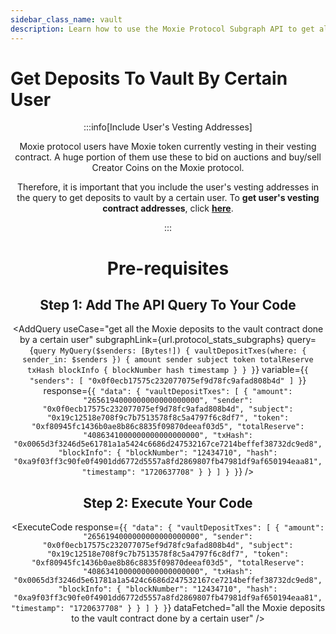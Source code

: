 ```yaml
---
sidebar_class_name: vault
description: Learn how to use the Moxie Protocol Subgraph API to get all the Moxie deposits to the vault contract done by a certain user on the Moxie protocol.
---
```



# Get Deposits To Vault By Certain User

<Header
  useCase="get all the Moxie deposits to the vault contract done by a certain user"
  apiName="Moxie Protocol Subgraph"
/>

:::info[Include User's Vesting Addresses]

Moxie protocol users have Moxie token currently vesting in their vesting contract. A huge portion of them use these to bid on auctions and buy/sell Creator Coins on the Moxie protocol.

Therefore, it is important that you include the user's vesting addresses in the query to get deposits to vault by a certain user. To **get user's vesting contract addresses**, click [**here**](../vesting/01-get-users-vesting-contract-addresses.mdx).

:::

# Pre-requisites

<Prerequisites apiName="Moxie Protocol Subgraph" />

## Step 1: Add The API Query To Your Code

<AddQuery
  useCase="get all the Moxie deposits to the vault contract done by a certain user"
  subgraphLink={url.protocol_stats_subgraphs}
  query={`query MyQuery($senders: [Bytes!]) {
  vaultDepositTxes(where: { sender_in: $senders }) {
    amount
    sender
    subject
    token
    totalReserve
    txHash
    blockInfo {
      blockNumber
      hash
      timestamp
    }
  }
}`}
  variable={`{
  "senders": [
    "0x0f0ecb17575c232077075ef9d78fc9afad808b4d"
  ]
}`}
  response={`{
  "data": {
    "vaultDepositTxes": [
      {
        "amount": "2656194000000000000000000",
        "sender": "0x0f0ecb17575c232077075ef9d78fc9afad808b4d",
        "subject": "0x19c12518e708f9c7b7513578f8c5a4797f6c8df7",
        "token": "0xf80945fc1436b0ae8b86c8835f09870deeaf03d5",
        "totalReserve": "4086341000000000000000000",
        "txHash": "0x0065d3f3246d5e61781a1a5424c6686d247532167ce7214beffef38732dc9ed8",
        "blockInfo": {
          "blockNumber": "12434710",
          "hash": "0xa9f03ff3c90fe0f4901dd6772d5557a8fd2869807fb47981df9af650194eaa81",
          "timestamp": "1720637708"
        }
      }
    ]
  }
}`}
/>

## Step 2: Execute Your Code

<ExecuteCode
  response={`{
  "data": {
    "vaultDepositTxes": [
      {
        "amount": "2656194000000000000000000",
        "sender": "0x0f0ecb17575c232077075ef9d78fc9afad808b4d",
        "subject": "0x19c12518e708f9c7b7513578f8c5a4797f6c8df7",
        "token": "0xf80945fc1436b0ae8b86c8835f09870deeaf03d5",
        "totalReserve": "4086341000000000000000000",
        "txHash": "0x0065d3f3246d5e61781a1a5424c6686d247532167ce7214beffef38732dc9ed8",
        "blockInfo": {
          "blockNumber": "12434710",
          "hash": "0xa9f03ff3c90fe0f4901dd6772d5557a8fd2869807fb47981df9af650194eaa81",
          "timestamp": "1720637708"
        }
      }
    ]
  }
}`}
  dataFetched="all the Moxie deposits to the vault contract done by a certain user"
/>

<DeveloperSupport />
